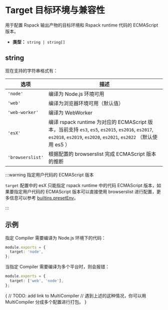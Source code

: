 # Target 目标环境与兼容性

用于配置 Rspack 输出产物的目标环境和 Rspack runtime 代码的 ECMAScript 版本。

- **类型：** `string | string[]`

## string

现在支持的字符串格式有：

| 选项             | 描述                                                                                                                                                                  |
| ---------------- | --------------------------------------------------------------------------------------------------------------------------------------------------------------------- |
| `'node'`         | 编译为 Node.js 环境可用                                                                                                                                               |
| `'web'`          | 编译为浏览器环境可用（默认值）                                                                                                                                        |
| `'web-worker'`   | 编译为 WebWorker                                                                                                                                                      |
| `'esX'`          | 编译 rspack runtime 为对应的 ECMAScript 版本，当前支持 `es3`, `es5`, `es2015`, `es2016`, `es2017`, `es2018`, `es2019`, `es2020`, `es2021`, `es2022` （默认使用 es5 ） |
| `'browserslist'` | 根据配置的 browserslist 完成 ECMAScript 版本的推断                                                                                                                    |

:::warning 指定用户代码的 ECMAScript 版本

`target` 配置中的 esX 只能指定 rspack runtime 中的代码 ECMAScript 版本，如果要指定用户代码的 ECMAScript 版本可以直接使用 browserslist 进行配置，更多信息可以参考 [builtins.presetEnv](config/builtins#builtinspresetenv)。

:::

## 示例

指定 Compiler 需要编译为 Node.js 环境下的代码：

```ts title="rspack.config.js"
module.exports = {
  target: 'node',
};
```

当指定 Compiler 需要编译为多个平台时，则会报错：

```ts title="rspack.config.js"
module.exports = {
  target: ['web', 'node'],
};
```

{
// TODO: add link to MultiCompiler
// 遇到上述的这种情况，你可以用 MultiCompiler 分成多个配置进行打包。
}

